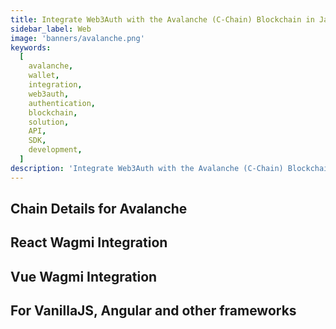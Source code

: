 ```yaml
---
title: Integrate Web3Auth with the Avalanche (C-Chain) Blockchain in JavaScript
sidebar_label: Web
image: 'banners/avalanche.png'
keywords:
  [
    avalanche,
    wallet,
    integration,
    web3auth,
    authentication,
    blockchain,
    solution,
    API,
    SDK,
    development,
  ]
description: 'Integrate Web3Auth with the Avalanche (C-Chain) Blockchain in JavaScript | Documentation - Web3Auth'
---
```



<SEO
  title="Integrate Web3Auth with the Avalanche (C-Chain) Blockchain in JavaScript"
  description="Integrate Web3Auth with the Avalanche (C-Chain) Blockchain in JavaScript | Documentation - Web3Auth"
  image="https://web3auth.io/docs/banners/avalanche.png"
  slug="/embedded-wallets/connect-blockchain/evm/avalanche/web"
/>

## Chain Details for Avalanche

<ChainDetailsAvalanche />

## React Wagmi Integration

<ReactWagmiIntegration />

## Vue Wagmi Integration

<VueWagmiIntegration />

## For VanillaJS, Angular and other frameworks

<JsBlockchainMethods />
